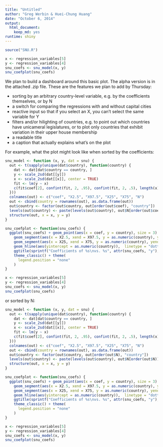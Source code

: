 ```yaml
---
title: "Untitled"
author: "Greg Werbin & Huei-Chung Huang"
date: "October 6, 2014"
output:
  html_document:
    keep_md: yes
runtime: shiny
---
```


```r
source("SNU.R")

x <- regression_variables[5]
y <- regression_variables[4]
snu_coefs <- snu_model(x, y)
snu_coefplot(snu_coefs)
```

We plan to build a dashboard around this basic plot. The alpha version is in the attached .zip file. These are the features we plan to add by Thursday:

*  sorting by an arbitrary country-level variable, e.g. by the coefficients themselves, or by N
*  a switch for comparing the regressions with and without capital cities
*  reactive input so that if you select an X, you can't select the same variable for Y
*  filters and/or hilighting of countries, e.g. to point out which countries have unicameral legislatures, or to plot only countries that exhibit variation in their upper house membership
*  a readable title
*  a caption that actually explains what's on the plot

For example, what the plot might look like when sorted by the coefficients:

```r
snu_model <- function (x, y, dat = snu) {
  out <- t(sapply(unique(dat$country), function(country) {
    dat <- dat[dat$country == country, ]
    y <- scale_2sd(dat[[y]])
    x <- scale_2sd(dat[[x]], center = TRUE)
    fit <- lm(y ~ x)
    c(fit$coef[2], confint(fit, 2, .95), confint(fit, 2, .5), length(x))
  }))
  colnames(out) <- c("coef", "X2.5", "X97.5", "X25", "X75", "N")
  out <- cbind(country = rownames(out), as.data.frame(out))
  out$country <- factor(out$country, out[order(out$coef), "country"])
  levels(out$country) <- paste(levels(out$country), out$N[order(out$coef)], sep = "\nN = ")
  structure(out, x = x, y = y)
}

snu_coefplot <- function(snu_coefs) {
  ggplot(snu_coefs) + geom_point(aes(x = coef, y = country), size = 3) +
    geom_segment(aes(x = X2.5, xend = X97.5, y = as.numeric(country), yend = as.numeric(country))) +
    geom_segment(aes(x = X25, xend = X75, y = as.numeric(country), yend = as.numeric(country)), size = 1.5) +
    geom_hline(aes(yintercept = as.numeric(country)),  linetype = "dotted") +
    ggtitle(sprintf("Coefficients of %s\nvs. %s", attr(snu_coefs, "y"), attr(snu_coefs, "x"))) +
    theme_classic() + theme(
      legend.position = "none"
    )
}

x <- regression_variables[5]
y <- regression_variables[4]
snu_coefs <- snu_model(x, y)
snu_coefplot(snu_coefs)
```

or sorted by N:

```r
snu_model <- function (x, y, dat = snu) {
  out <- t(sapply(unique(dat$country), function(country) {
    dat <- dat[dat$country == country, ]
    y <- scale_2sd(dat[[y]])
    x <- scale_2sd(dat[[x]], center = TRUE)
    fit <- lm(y ~ x)
    c(fit$coef[2], confint(fit, 2, .95), confint(fit, 2, .5), length(x))
  }))
  colnames(out) <- c("coef", "X2.5", "X97.5", "X25", "X75", "N")
  out <- cbind(country = rownames(out), as.data.frame(out))
  out$country <- factor(out$country, out[order(out$N), "country"])
  levels(out$country) <- paste(levels(out$country), out$N[order(out$N)], sep = "\nN = ")
  structure(out, x = x, y = y)
}

snu_coefplot <- function(snu_coefs) {
  ggplot(snu_coefs) + geom_point(aes(x = coef, y = country), size = 3) +
    geom_segment(aes(x = X2.5, xend = X97.5, y = as.numeric(country), yend = as.numeric(country))) +
    geom_segment(aes(x = X25, xend = X75, y = as.numeric(country), yend = as.numeric(country)), size = 1.5) +
    geom_hline(aes(yintercept = as.numeric(country)),  linetype = "dotted") +
    ggtitle(sprintf("Coefficients of %s\nvs. %s", attr(snu_coefs, "y"), attr(snu_coefs, "x"))) +
    theme_classic() + theme(
      legend.position = "none"
    )
}

x <- regression_variables[5]
y <- regression_variables[4]
snu_coefs <- snu_model(x, y)
snu_coefplot(snu_coefs)
```
